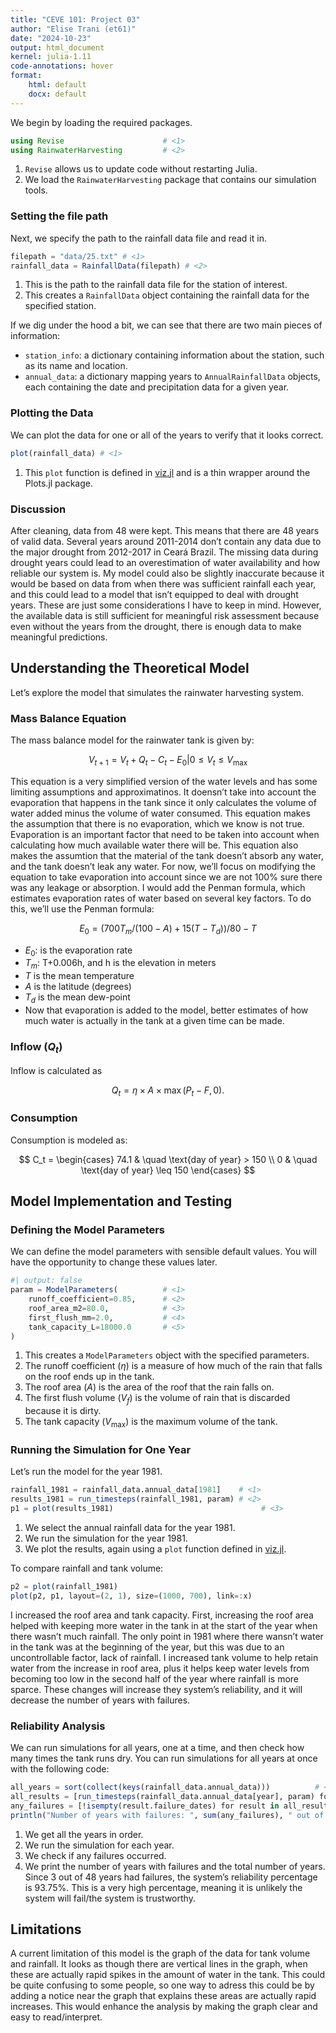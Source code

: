 ```yaml
---
title: "CEVE 101: Project 03"
author: "Elise Trani (et61)"
date: "2024-10-23"
output: html_document
kernel: julia-1.11
code-annotations: hover
format:
    html: default
    docx: default
---
```



We begin by loading the required packages.

```julia
using Revise                      # <1>
using RainwaterHarvesting         # <2>
```

1. `Revise` allows us to update code without restarting Julia.
2. We load the `RainwaterHarvesting` package that contains our simulation tools.

### Setting the file path

Next, we specify the path to the rainfall data file and read it in.

```julia
filepath = "data/25.txt" # <1>   
rainfall_data = RainfallData(filepath) # <2>
```

1. This is the path to the rainfall data file for the station of interest.
2. This creates a `RainfallData` object containing the rainfall data for the specified station.

If we dig under the hood a bit, we can see that there are two main pieces of information:

- `station_info`: a dictionary containing information about the station, such as its name and location.
- `annual_data`: a dictionary mapping years to `AnnualRainfallData` objects, each containing the date and precipitation data for a given year.

### Plotting the Data

We can plot the data for one or all of the years to verify that it looks correct.

```julia
plot(rainfall_data) # <1>
```

1. This `plot` function is defined in [viz.jl](./RainwaterHarvesting/src/viz.jl) and is a thin wrapper around the Plots.jl package.

### Discussion

After cleaning, data from 48 were kept. This means that there are 48 years of valid data. Several years around 2011-2014 don’t contain any data due to the major drought from 2012-2017 in Ceará Brazil. The missing data during drought years could lead to an overestimation of water availability and how reliable our system is. My model could also be slightly inaccurate because it would be based on data from when there was sufficient rainfall each year, and this could lead to a model that isn’t equipped to deal with drought years. These are just some considerations I have to keep in mind. However, the available data is still sufficient for meaningful risk assessment because even without the years from the drought, there is enough data to make meaningful predictions.

## Understanding the Theoretical Model

Let's explore the model that simulates the rainwater harvesting system.

### Mass Balance Equation

The mass balance model for the rainwater tank is given by:

$$
V_{t+1} = V_t + Q_t - C_t - E_0 | 0 \leq V_t \leq V_\text{max}
$$

This equation is a very simplified version of the water levels and has some limiting assumptions and approximatinos. It doensn't take into account the evaporation that happens in the tank since it only calculates the volume of water added minus the volume of water consumed. This equation makes the assumption that there is no evaporation, which we know is not true. Evaporation is an important factor that need to be taken into account when calculating how much available water there will be. This equation also makes the assumtion that the material of the tank doesn't absorb any water, and the tank doesn't leak any water. For now, we'll focus on modifying the equation to take evaporation into account since we are not 100% sure there was any leakage or absorption. I would add the Penman formula, which estimates evaporation rates of water based on several key factors.
To do this, we'll use the Penman formula:

$$
E_0=(700T_m/(100-A)+15(T-T_d))/80-T
$$

- $E_0$: is the evaporation rate
- $T_m$: T+0.006h, and h is the elevation in meters
- $T$ is the mean temperature
- $A$ is the latitude (degrees)
- $T_d$ is the mean dew-point
- Now that evaporation is added to the model, better estimates of how much water is actually in the tank at a given time can be made.

### Inflow ($Q_t$)

Inflow is calculated as

$$
Q_t = \eta \times A \times \max(P_t - F, 0).
$$

### Consumption

Consumption is modeled as:

$$
C_t = \begin{cases}
    74.1 & \quad \text{day of year} > 150 \\
    0 & \quad \text{day of year} \leq 150
\end{cases}
$$

## Model Implementation and Testing

### Defining the Model Parameters

We can define the model parameters with sensible default values.
You will have the opportunity to change these values later.

```julia
#| output: false
param = ModelParameters(          # <1>
    runoff_coefficient=0.85,      # <2>
    roof_area_m2=80.0,            # <3>
    first_flush_mm=2.0,           # <4>
    tank_capacity_L=18000.0       # <5>
)
```

1. This creates a `ModelParameters` object with the specified parameters.
2. The runoff coefficient ($\eta$) is a measure of how much of the rain that falls on the roof ends up in the tank.
3. The roof area ($A$) is the area of the roof that the rain falls on.
4. The first flush volume ($V_f$) is the volume of rain that is discarded because it is dirty.
5. The tank capacity ($V_\text{max}$) is the maximum volume of the tank.

### Running the Simulation for One Year

Let's run the model for the year 1981.

```julia
rainfall_1981 = rainfall_data.annual_data[1981]    # <1>
results_1981 = run_timesteps(rainfall_1981, param) # <2>
p1 = plot(results_1981)                                 # <3>
```

1. We select the annual rainfall data for the year 1981.
2. We run the simulation for the year 1981.
3. We plot the results, again using a `plot` function defined in [viz.jl](./RainwaterHarvesting/src/viz.jl).

To compare rainfall and tank volume:

```julia
p2 = plot(rainfall_1981)
plot(p2, p1, layout=(2, 1), size=(1000, 700), link=:x)
```

I increased the roof area and tank capacity. First, increasing the roof area helped with keeping more water in the tank in at the start of the year when there wasn't much rainfall. The only point in 1981 where there wansn't water in the tank was at the beginning of the year, but this was due to an uncontrollable factor, lack of rainfall. I increased tank volume to help retain water from the increase in roof area, plus it helps keep water levels from becoming too low in the second half of the year where rainfall is more sparce. These changes will increase they system's reliability, and it will decrease the number of years with failures.

### Reliability Analysis

We can run simulations for all years, one at a time, and then check how many times the tank runs dry.
You can run simulations for all years at once with the following code:

```julia
all_years = sort(collect(keys(rainfall_data.annual_data)))          # <1>
all_results = [run_timesteps(rainfall_data.annual_data[year], param) for year in all_years]   # <2>
any_failures = [!isempty(result.failure_dates) for result in all_results]  # <3>
println("Number of years with failures: ", sum(any_failures), " out of ", length(all_years))  # <4>
```

1. We get all the years in order.
2. We run the simulation for each year.
3. We check if any failures occurred.
4. We print the number of years with failures and the total number of years.
Since 3 out of 48 years had failures, the system's reliability percentage is 93.75%. This is a very high percentage, meaning it is unlikely the system will fail/the system is trustworthy.

## Limitations
A current limitation of this model is the graph of the data for tank volume and rainfall. It looks as though there are vertical lines in the graph, when these are actually rapid spikes in the amount of water in the tank. This could be quite confusing to some people, so one way to adress this could be by adding a notice near the graph that explains these areas are actually rapid increases. This would enhance the analysis by making the graph clear and easy to read/interpret.